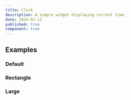 ```yaml
---
title: Clock
description: A simple widget displaying current time.
date: 2024-01-13
published: true
component: true
---
```


<ComponentPreview
  name="clock-default"
  title="Clock"
  description="A clock widget."
/>

## Examples

### Default

<ComponentPreview
  name="clock-default"
  title="Clock"
  description="A simple clock widget."
/>

### Rectangle

<ComponentPreview
  name="clock-rectangle"
  title="Clock"
  description="A rectangular clock widget."
/>

### Large

<ComponentPreview
  name="clock-large"
  title="Clock"
  description="A large clock widget."
/>
